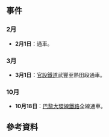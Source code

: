 {{Year in rail transport|prev=1885|curr=1886|next=1887|decade=1880}}

== 事件 ==
=== 2月 ===
* {{flagicon|United Kingdom|1801}} '''2月1日'''：{{link-en|默西鐵路|Mersey Railway}}通車。
=== 3月 ===
* {{flagicon|Japan|1870}} '''3月1日'''：[[官設鐵道|官設鐵道]]武豐至熱田段通車。

=== 10月 ===
* {{flagicon|France}} '''10月18日'''：[[巴黎大環線鐵路|巴黎大環線鐵路]]全線通車。

== 參考資料 ==
{{Reflist}}

{{各年鐵路}}